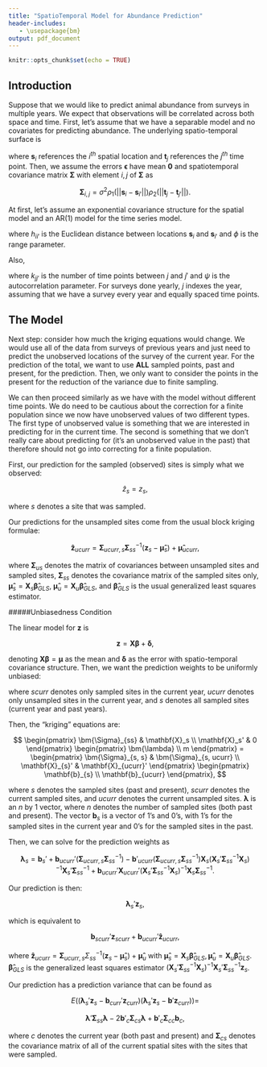 ```yaml
---
title: "SpatioTemporal Model for Abundance Prediction"
header-includes:
   - \usepackage{bm} 
output: pdf_document
---
```


```r
knitr::opts_chunk$set(echo = TRUE)
```

## Introduction

Suppose that we would like to predict animal abundance from surveys in multiple years. We expect that observations will be correlated across both space and time. First, let's assume that we have a separable model and no covariates for predicting abundance. The underlying spatio-temporal surface is

\begin{equation}
Y(\mathbf{s}_{i}, \mathbf{t}_j) = \beta_0 + \epsilon(\mathbf{s}_i, \mathbf{t}_j),
\end{equation}

where $\mathbf{s}_i$ references the $i^{th}$ spatial location and $\mathbf{t}_j$ references the $j^{th}$ time point. Then, we assume the errors $\bm{\epsilon}$ have mean $\mathbf{0}$ and spatiotemporal covariance matrix $\bm{\Sigma}$ with element $i, j$ of $\bm{\Sigma}$ as

$$
\bm{\Sigma}_{i, j} = \sigma^2 \rho_1 (\vert\vert \mathbf{s}_i - \mathbf{s}_{i'} \vert \vert) \rho_2 (\vert\vert \mathbf{t}_j - \mathbf{t}_{j'} \vert \vert).
$$

At first, let's assume an exponential covariance structure for the spatial model and an AR(1) model for the time series model.

\begin{equation}
\rho_1 (\vert\vert \mathbf{s}_i - \mathbf{s}_{i'} \vert \vert) = \text{exp}(-h_{ii'} / \phi),
\end{equation}

where $h_{ii'}$ is the Euclidean distance between locations $\mathbf{s}_i$ and $\mathbf{s}_{i'}$ and $\phi$ is the range parameter.

Also,

\begin{equation}
\rho_2 (\vert\vert \mathbf{t}_j - \mathbf{t}_{j'} \vert \vert) = \psi^{k_{jj'}},
\end{equation}

where $k_{jj'}$ is the number of time points between $j$ and $j'$ and $\psi$ is the autocorrelation parameter. For surveys done yearly, $j$ indexes the year, assuming that we have a survey every year and equally spaced time points.

## The Model

Next step: consider how much the kriging equations would change. We would use all of the data from surveys of previous years and just need to predict the unobserved locations of the survey of the current year. For the prediction of the total, we want to use __ALL__ sampled points, past and present, for the prediction. Then, we only want to consider the points in the present for the reduction of the variance due to finite sampling. 

We can then proceed similarly as we have with the model without different time points. We do need to be cautious about the correction for a finite population since we now have unobserved values of two different types. The first type of unobserved value is something that we are interested in predicting for in the current time. The second is something that we don't really care about predicting for (it's an unobserved value in the past) that therefore should not go into correcting for a finite population.

First, our prediction for the sampled (observed) sites is simply what we observed:

$$
\hat{z}_s = z_s,
$$

where $s$ denotes a site that was sampled.

Our predictions for the unsampled sites come from the usual block kriging formulae:

$$
\mathbf{\hat{z}}_{ucurr} = \bm{\Sigma}_{ucurr,s} \bm{\Sigma}_{ss}^{-1}(\mathbf{z}_s - \bm{\hat{\mu}}_s) + \bm{\hat{\mu}}_{ucurr},
$$


where $\bm{\Sigma}_{us}$ denotes the matrix of covariances between unsampled sites and sampled sites, $\bm{\Sigma}_{ss}$ denotes the covariance matrix of the sampled sites only, $\bm{\hat{\mu}}_s = \mathbf{X}_s \bm{\hat{\beta}}_{GLS}$, $\bm{\hat{\mu}}_u = \mathbf{X}_u \bm{\hat{\beta}}_{GLS}$, and $\bm{\hat{\beta}}_{GLS}$ is the usual generalized least squares estimator. 


#####Unbiasedness Condition

The linear model for $\mathbf{z}$ is 

$$
\mathbf{z} = \mathbf{X} \bm{\beta} + \bm{\delta},
$$

denoting $\mathbf{X} \bm{\beta} = \bm{\mu}$ as the mean and $\bm{\delta}$ as the error with spatio-temporal covariance structure. Then, we want the prediction weights to be uniformly unbiased:

\begin{align*}
E(\mathbf{a}'\mathbf{z}_s) &= E(\mathbf{b}'\mathbf{z}_{curr}) \forall \bm{\beta} \\
\leftrightarrow \mathbf{a}'\mathbf{X}_s &= \mathbf{b}_{curr}'\mathbf{X}_{curr}\\ \leftrightarrow \mathbf{a}'\mathbf{X}_s &= \mathbf{b}_{scurr}'\mathbf{X}_{scurr} + \mathbf{b}_{ucurr}'\mathbf{X}_{ucurr},
\end{align*}

where $scurr$ denotes only sampled sites in the current year, $ucurr$ denotes only unsampled sites in the current year, and $s$ denotes all sampled sites (current year and past years).

Then, the "kriging" equations are:

$$
\begin{pmatrix}
\bm{\Sigma}_{ss} & \mathbf{X}_s \\
\mathbf{X}_s' & 0
\end{pmatrix} 
\begin{pmatrix}
\bm{\lambda} \\
m
\end{pmatrix} = 
\begin{pmatrix}
\bm{\Sigma}_{s, s} & \bm{\Sigma}_{s, ucurr} \\
\mathbf{X}_{s}' & \mathbf{X}_{ucurr}'
\end{pmatrix} 
\begin{pmatrix}
\mathbf{b}_{s} \\
\mathbf{b}_{ucurr}
\end{pmatrix},
$$

where $s$ denotes the sampled sites (past and present), $scurr$ denotes the current sampled sites, and $ucurr$ denotes the current unsampled sites. $\bm{\lambda}$ is an $n$ by 1 vector, where $n$ denotes the number of sampled sites (both past and present). The vector $\mathbf{b}_{s}$ is a vector of 1's and 0's, with 1's for the sampled sites in the current year and 0's for the sampled sites in the past.

Then, we can solve for the prediction weights as

$$
\bm{\lambda}_s = \mathbf{b}_{s}' + \mathbf{b}_{ucurr}' (\bm{\Sigma}_{ucurr, s}\bm{\Sigma}_{ss}^{-1}) - \mathbf{b}'_{ucurr}(\bm{\Sigma}_{ucurr, s} \bm{\Sigma}_{ss}^{-1})\mathbf{X}_s(\mathbf{X}_s'\bm{\Sigma}_{ss}^{-1}\mathbf{X}_s)^{-1}\mathbf{X}_s'\bm{\Sigma}_{ss}^{-1} + \mathbf{b}_{ucurr}' \mathbf{X}_{ucurr}'(\mathbf{X}_s'\bm{\Sigma}_{ss}^{-1}\mathbf{X}_s)^{-1}\mathbf{X}_s \bm{\Sigma}_{ss}^{-1}.
$$

Our prediction is then:

$$
\bm{\lambda}_s' \mathbf{z}_s,
$$

which is equivalent to 

$$
\mathbf{b}_{scurr}'\mathbf{z}_{scurr} + \mathbf{b}_{ucurr}' \mathbf{\hat{z}}_{ucurr},
$$

where $\mathbf{\hat{z}}_{ucurr} = \bm{\Sigma}_{ucurr, s} \Sigma_{ss}^{-1} (\mathbf{z}_s - \bm{\hat{\mu}}_s) + \bm{\hat{\mu}}_u$ with $\bm{\hat{\mu}}_s = \mathbf{X}_s \bm{\hat{\beta}}_{GLS}, \bm{\hat{\mu}}_u = \mathbf{X}_u \bm{\hat{\beta}}_{GLS}$. $\bm{\hat{\beta}}_{GLS}$ is the generalized least squares estimator $(\mathbf{X}_s' \bm{\Sigma}_{ss}^{-1} \mathbf{X}_s)^{-1} \mathbf{X}_s' \bm{\Sigma}_{ss}^{-1} \mathbf{z}_s$.

Our prediction has a prediction variance that can be found as

$$
E((\bm{\lambda}_s'\mathbf{z}_s - \mathbf{b}_{curr}'\mathbf{z}_{curr})(\bm{\lambda}_s'\mathbf{z}_s - \mathbf{b}'\mathbf{z}_{curr})) =
$$

$$
\bm{\lambda}'\bm{\Sigma}_{ss}\bm{\lambda} - 2 \mathbf{b}'_{c} \bm{\Sigma}_{cs} \bm{\lambda} + \mathbf{b}'_{c} \bm{\Sigma}_{cc}\mathbf{b}_c,
$$

where $c$ denotes the current year (both past and present) and $\bm{\Sigma}_{cs}$ denotes the covariance matrix of all of the current spatial sites with the sites that were sampled.















